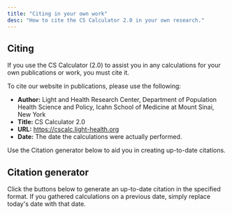 ```yaml
---
title: "Citing in your own work"
desc: "How to cite the CS Calculator 2.0 in your own research."
---
```


## Citing

If you use the CS Calculator (2.0) to assist you in any calculations for your own publications or work, you must cite it. 

To cite our website in publications, please use the following:
- **Author:** Light and Health Research Center, Department of Population Health Science and Policy, Icahn School of Medicine at Mount Sinai, New York 
- **Title:** CS Calculator 2.0
- **URL:** https://cscalc.light-health.org
- **Date:** The date the calculations were actually performed.

Use the Citation generator below to aid you in creating up-to-date citations.


## Citation generator

Click the buttons below to generate an up-to-date citation in the specified format. If you gathered calculations on a previous date, simply replace today's date with that date.

<CSCalcCitationGenerator />
